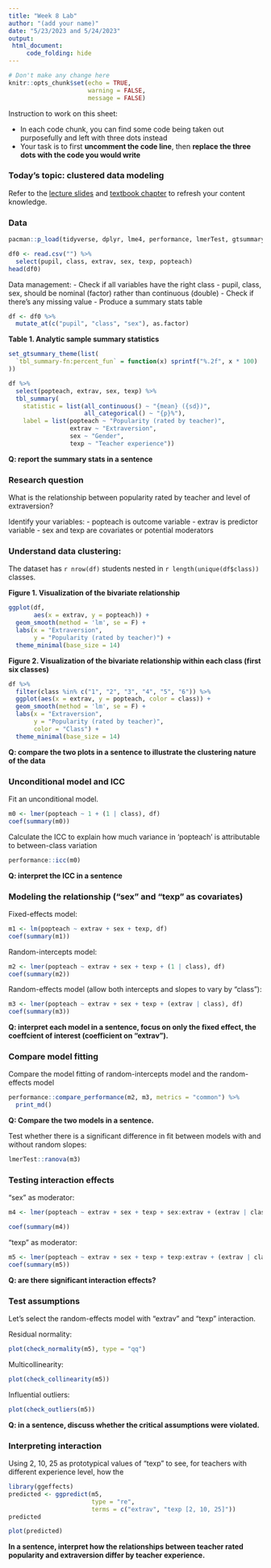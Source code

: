 ```yaml
---
title: "Week 8 Lab"
author: "(add your name)"
date: "5/23/2023 and 5/24/2023"
output: 
 html_document:
     code_folding: hide
---
```


```r
# Don't make any change here
knitr::opts_chunk$set(echo = TRUE,
                      warning = FALSE,
                      message = FALSE)
```

Instruction to work on this sheet: 

 - In each code chunk, you can find some code being taken out purposefully and left with three dots instead
 - Your task is to first **uncomment the code line**, then **replace the three dots with the code you would write**

### Today's topic: clustered data modeling

Refer to the [lecture slides](https://uo-educ-quant.github.io/645/slides/EDUC645_nested_data_Sp23.html#1) and [textbook chapter](https://bookdown.org/roback/bookdown-BeyondMLR/ch-multilevelintro.html) to refresh your content knowledge. 

### Data 

```r
pacman::p_load(tidyverse, dplyr, lme4, performance, lmerTest, gtsummary, modelsummary)
```


```r
df0 <- read.csv("") %>% 
  select(pupil, class, extrav, sex, texp, popteach)
head(df0)
```
Data management:
 - Check if all variables have the right class
    - pupil, class, sex, should be nominal (factor) rather than continuous (double)
 - Check if there's any missing value
 - Produce a summary stats table

```r
df <- df0 %>% 
  mutate_at(c("pupil", "class", "sex"), as.factor)
```


**Table 1. Analytic sample summary statistics**

```r
set_gtsummary_theme(list(
  `tbl_summary-fn:percent_fun` = function(x) sprintf("%.2f", x * 100)
))

df %>%
  select(popteach, extrav, sex, texp) %>% 
  tbl_summary(
    statistic = list(all_continuous() ~ "{mean} ({sd})",
                     all_categorical() ~ "{p}%"),
    label = list(popteach ~ "Popularity (rated by teacher)",
                 extrav ~ "Extraversion",
                 sex ~ "Gender",
                 texp ~ "Teacher experience"))
```

**Q: report the summary stats in a sentence**

### Research question 

What is the relationship between popularity rated by teacher and level of extraversion?

Identify your variables:
 - popteach is outcome variable
 - extrav is predictor variable
 - sex and texp are covariates or potential moderators
 
### Understand data clustering:

The dataset has `r nrow(df)` students nested in `r length(unique(df$class))` classes.

**Figure 1. Visualization of the bivariate relationship**

```r
ggplot(df,
       aes(x = extrav, y = popteach)) +
  geom_smooth(method = 'lm', se = F) +
  labs(x = "Extraversion",
       y = "Popularity (rated by teacher)") +
  theme_minimal(base_size = 14) 
```


**Figure 2. Visualization of the bivariate relationship within each class (first six classes)**

```r
df %>% 
  filter(class %in% c("1", "2", "3", "4", "5", "6")) %>% 
  ggplot(aes(x = extrav, y = popteach, color = class)) +
  geom_smooth(method = 'lm', se = F) +
  labs(x = "Extraversion",
       y = "Popularity (rated by teacher)",
       color = "Class") +
  theme_minimal(base_size = 14) 
```
**Q: compare the two plots in a sentence to illustrate the clustering nature of the data**

### Unconditional model and ICC

Fit an unconditional model.

```r
m0 <- lmer(popteach ~ 1 + (1 | class), df)
coef(summary(m0))
```

Calculate the ICC to explain how much variance in 'popteach' is attributable to between-class variation

```r
performance::icc(m0)
```
**Q: interpret the ICC in a sentence**

### Modeling the relationship ("sex" and "texp" as covariates) 

Fixed-effects model:

```r
m1 <- lm(popteach ~ extrav + sex + texp, df)
coef(summary(m1))
```

Random-intercepts model:

```r
m2 <- lmer(popteach ~ extrav + sex + texp + (1 | class), df)
coef(summary(m2))
```

Random-effects model (allow both intercepts and slopes to vary by "class"):

```r
m3 <- lmer(popteach ~ extrav + sex + texp + (extrav | class), df)
coef(summary(m3))
```
**Q: interpret each model in a sentence, focus on only the fixed effect, the coeffcient of interest (coefficient on "extrav").**

### Compare model fitting

Compare the model fitting of random-intercepts model and the random-effects model 

```r
performance::compare_performance(m2, m3, metrics = "common") %>% 
  print_md()
```

**Q: Compare the two models in a sentence.**

Test whether there is a significant difference in fit between models with and without random slopes:

```r
lmerTest::ranova(m3)
```

### Testing interaction effects

"sex" as moderator:

```r
m4 <- lmer(popteach ~ extrav + sex + texp + sex:extrav + (extrav | class), df)

coef(summary(m4))
```

"texp" as moderator:

```r
m5 <- lmer(popteach ~ extrav + sex + texp + texp:extrav + (extrav | class), df)
coef(summary(m5))
```

**Q: are there significant interaction effects?**

### Test assumptions

Let's select the random-effects model with "extrav" and "texp" interaction.

Residual normality:

```r
plot(check_normality(m5), type = "qq")
```

Multicollinearity:

```r
plot(check_collinearity(m5))
```

Influential outliers:

```r
plot(check_outliers(m5))
```

**Q: in a sentence, discuss whether the critical assumptions were violated.**

### Interpreting interaction

Using 2, 10, 25 as prototypical values of "texp" to see, for teachers with different experience level, how the 

```r
library(ggeffects)
predicted <- ggpredict(m5,
                       type = "re",
                       terms = c("extrav", "texp [2, 10, 25]"))
predicted
```


```r
plot(predicted)
```

**In a sentence, interpret how the relationships between teacher rated popularity and extraversion differ by teacher experience.**

